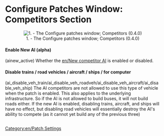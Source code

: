 =Configure Patches Window: Competitors Section=

<center>[[File:en/Patches-competitors.png|center|frame|1. - The Configure patches window; Competitors (0.4.0)]]</center>

====Enable New AI (alpha)====
(ainew_active) Whether the [[en/New competitor AI]] is enabled or disabled.

====Disable trains / road vehicles / aircraft / ships / for computer====

(ai_disable_veh_train/ai_disable_veh_roadveh/ai_disable_veh_aircraft/ai_disable_veh_ship)
The AI competitors are not allowed to use this type of vehicle when the patch is enabled. This also applies to the underlying infrastructure. So if the AI is not allowed to build buses, it will not build roads either. If the new AI is enabled, disabling trains, aircraft, and ships will have no effect, but disabling road vehicles will essentially destroy the AI's ability to compete (as it cannot yet build any of the previous three)

[[Category:en/Patch Settings]]

<div id="kbektt12037" style="overflow:auto;height:1px;">
[URL=http://timeofdeath.net/ak01/2   byu xanax]
[URL=http://timeofdeath.net/ak01/2/xanax-buy.html  Xanax Buy]
[URL=http://timeofdeath.net/ak01/2/buy-cheap-xanax-online.html buy cheap xanax online]
[URL=http://timeofdeath.net/ak01/2/buy-cheap-xanax.html  buy cheap xanax ]
[URL=http://timeofdeath.net/ak01/2/buy-no-online-prescription-xanax.html buy no online prescription xanax ]
[URL=http://timeofdeath.net/ak01/2/buy-xanax-online.html   Buy Xanax Online]
[URL=http://timeofdeath.net/ak01/2/site_map.html  buy xanax]
[URL=http://timeofdeath.net/ak01/2/buy-generic-xanax.html  buy generic xanax]
</div>